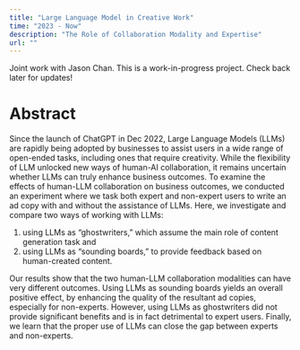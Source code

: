 ```yaml
---
title: "Large Language Model in Creative Work"
time: "2023 - Now"
description: "The Role of Collaboration Modality and Expertise"
url: ""
---
```


Joint work with Jason Chan. This is a work-in-progress project. Check back later for updates!

# Abstract

Since the launch of ChatGPT in Dec 2022, Large Language Models (LLMs) are rapidly being adopted by businesses to assist users in a wide range of open-ended tasks, including ones that require creativity. While the flexibility of LLM unlocked new ways of human-AI collaboration, it remains uncertain whether LLMs can truly enhance business outcomes. To examine the effects of human-LLM collaboration on business outcomes, we conducted an experiment where we task both expert and non-expert users to write an ad copy with and without the assistance of LLMs. Here, we investigate and compare two ways of working with LLMs:

 1. using LLMs as “ghostwriters,” which assume the main role of content generation task and
 2. using LLMs as “sounding boards,” to provide feedback based on human-created content.
 
 Our results show that the two human-LLM collaboration modalities can have very different outcomes. Using LLMs as sounding boards yields an overall positive effect, by enhancing the quality of the resultant ad copies, especially for non-experts. However, using LLMs as ghostwriters did not provide significant benefits and is in fact detrimental to expert users. Finally, we learn that the proper use of LLMs can close the gap between experts and non-experts.